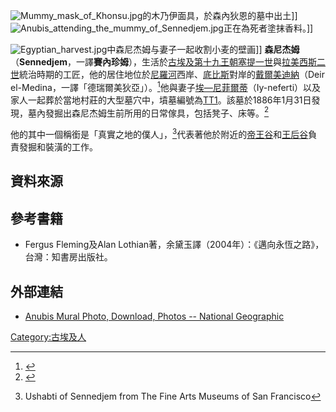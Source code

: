 {{noteTA
|T=zh-hans:森尼杰姆;zh-hant:森內狄恩
|1=zh-hans:森尼杰姆;zh-hant:森內狄恩
}}

[[File:Mummy_mask_of_Khonsu.jpg|thumb]]的木乃伊面具，於森內狄恩的墓中出土]]
[[File:Anubis_attending_the_mummy_of_Sennedjem.jpg|thumb]]正在為死者塗抹香料。]]

[[File:Egyptian_harvest.jpg|thumb]]中森尼杰姆与妻子一起收割小麦的壁画]]
'''森尼杰姆'''（'''Sennedjem'''，一譯'''賽內珍姆'''），生活於[[古埃及|古埃及]][[第十九王朝|第十九王朝]][[塞提一世|塞提一世]]與[[拉美西斯二世|拉美西斯二世]]統治時期的工匠，他的居住地位於[[尼羅河|尼羅河]]西岸、[[底比斯_(埃及)|底比斯]]對岸的[[戴爾美迪納|戴爾美迪納]]（Deir el-Medina，一譯「德瑞爾美狄亞」）。<ref name="baikie1932">{{cite book|first=James|last=Baikie|title=Egyptian Antiquities in the Nile Valley|url=https://archive.org/details/in.ernet.dli.2015.529878|publisher=Methuen|date=1932}}</ref>他與妻子[[埃—尼菲爾蒂|埃—尼菲爾蒂]]（Iy-neferti）以及家人一起葬於當地村莊的大型墓穴中，墳墓編號為[[TT1|TT1]]。該墓於1886年1月31日發現，墓內發掘出森尼杰姆生前所用的日常傢具，包括凳子、床等。<ref>{{Cite web |url=http://www.osirisnet.net/tombes/artisans/sennedjem1/e_sennedjem1.htm |title=Sennedjem Egypt tomb<!-- Bot generated title --> |accessdate=2009-07-17 |archive-date=2009-02-14 |archive-url=https://web.archive.org/web/20090214025351/http://www.osirisnet.net/tombes/artisans/sennedjem1/e_sennedjem1.htm |dead-url=no }}</ref>

他的其中一個稱銜是「真實之地的僕人」，<ref>{{cite web |url=http://search2.famsf.org:8080/mygallery/view.shtml?record=115698 |title=存档副本 |accessdate=2007-06-05  |deadurl=yes |archiveurl=https://web.archive.org/web/20070926235526/http://search2.famsf.org:8080/mygallery/view.shtml?record=115698 |archivedate=2007-09-26 }} Ushabti of Sennedjem from The Fine Arts Museums of San Francisco</ref>代表著他於附近的[[帝王谷|帝王谷]]和[[王后谷|王后谷]]負責發掘和裝潢的工作。

==資料來源==
{{reflist}}

==參考書籍==
*Fergus Fleming及Alan Lothian著，余黛玉譯（2004年）：《邁向永恆之路》，台灣：知書房出版社。

==外部連結==
*[http://www.nationalgeographic.com/history/ancient/enlarge/anubis-mural.html Anubis Mural Photo, Download, Photos -- National Geographic] {{Wayback|url=http://www.nationalgeographic.com/history/ancient/enlarge/anubis-mural.html |date=20090815164830 }}

[[Category:古埃及人|Category:古埃及人]]

{{commons|Category:Tomb of Sennedjem|森尼杰姆之墓}}
